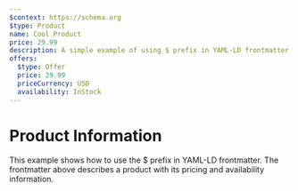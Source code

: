 ```yaml
---
$context: https://schema.org
$type: Product
name: Cool Product
price: 29.99
description: A simple example of using $ prefix in YAML-LD frontmatter
offers:
  $type: Offer
  price: 29.99
  priceCurrency: USD
  availability: InStock
---
```


# Product Information

This example shows how to use the $ prefix in YAML-LD frontmatter.
The frontmatter above describes a product with its pricing and availability information.

